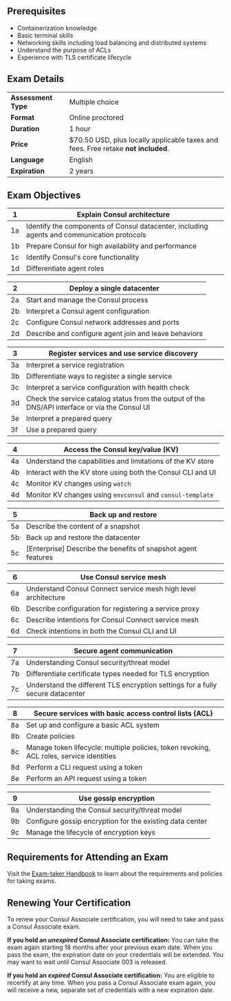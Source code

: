 <!-- Each "## Heading Two" section in this document will be used to populate an FAQ item -->

## Prerequisites

- Containerization knowledge
- Basic terminal skills
- Networking skills including load balancing and distributed systems
- Understand the purpose of ACLs
- Experience with TLS certificate lifecycle

## Exam Details

|                     |                                                                                   |
| ------------------- | --------------------------------------------------------------------------------- |
| **Assessment Type** | Multiple choice                                                                   |
| **Format**          | Online proctored                                                                  |
| **Duration**        | 1 hour                                                                            |
| **Price**           | $70.50 USD, plus locally applicable taxes and fees. Free retake **not included**. |
| **Language**        | English                                                                           |
| **Expiration**      | 2 years                                                                           |

## Exam Objectives

| 1   | Explain Consul architecture                                                                |
| --- | ------------------------------------------------------------------------------------------ |
| 1a  | Identify the components of Consul datacenter, including agents and communication protocols |
| 1b  | Prepare Consul for high availability and performance                                       |
| 1c  | Identify Consul's core functionality                                                       |
| 1d  | Differentiate agent roles                                                                  |

| 2   | Deploy a single datacenter                            |
| --- | ----------------------------------------------------- |
| 2a  | Start and manage the Consul process                   |
| 2b  | Interpret a Consul agent configuration                |
| 2c  | Configure Consul network addresses and ports          |
| 2d  | Describe and configure agent join and leave behaviors |

| 3   | Register services and use service discovery                                                    |
| --- | ---------------------------------------------------------------------------------------------- |
| 3a  | Interpret a service registration                                                               |
| 3b  | Differentiate ways to register a single service                                                |
| 3c  | Interpret a service configuration with health check                                            |
| 3d  | Check the service catalog status from the output of the DNS/API interface or via the Consul UI |
| 3e  | Interpret a prepared query                                                                     |
| 3f  | Use a prepared query                                                                           |

| 4   | Access the Consul key/value (KV)                            |
| --- | ----------------------------------------------------------- |
| 4a  | Understand the capabilities and limitations of the KV store |
| 4b  | Interact with the KV store using both the Consul CLI and UI |
| 4c  | Monitor KV changes using `watch`                            |
| 4d  | Monitor KV changes using `envconsul` and `consul-template`  |

| 5   | Back up and restore                                             |
| --- | --------------------------------------------------------------- |
| 5a  | Describe the content of a snapshot                              |
| 5b  | Back up and restore the datacenter                              |
| 5c  | \[Enterprise\] Describe the benefits of snapshot agent features |

| 6   | Use Consul service mesh                                        |
| --- | -------------------------------------------------------------- |
| 6a  | Understand Consul Connect service mesh high level architecture |
| 6b  | Describe configuration for registering a service proxy         |
| 6c  | Describe intentions for Consul Connect service mesh            |
| 6d  | Check intentions in both the Consul CLI and UI                 |

| 7   | Secure agent communication                                                     |
| --- | ------------------------------------------------------------------------------ |
| 7a  | Understanding Consul security/threat model                                     |
| 7b  | Differentiate certificate types needed for TLS encryption                      |
| 7c  | Understand the different TLS encryption settings for a fully secure datacenter |

| 8   | Secure services with basic access control lists (ACL)                                    |
| --- | ---------------------------------------------------------------------------------------- |
| 8a  | Set up and configure a basic ACL system                                                  |
| 8b  | Create policies                                                                          |
| 8c  | Manage token lifecycle: multiple policies, token revoking, ACL roles, service identities |
| 8d  | Perform a CLI request using a token                                                      |
| 8e  | Perform an API request using a token                                                     |

| 9   | Use gossip encryption                                    |
| --- | -------------------------------------------------------- |
| 9a  | Understanding the Consul security/threat model           |
| 9b  | Configure gossip encryption for the existing data center |
| 9c  | Manage the lifecycle of encryption keys                  |

## Requirements for Attending an Exam

Visit the [Exam-taker Handbook](https://hashicorp-certifications.zendesk.com/hc/en-us/articles/360048211571) to learn about the requirements and policies for taking exams.

## Renewing Your Certification

To renew your Consul Associate certification, you will need to take and pass a Consul Associate exam.

**If you hold an *unexpired* Consul Associate certification:** You can take the exam again starting 18 months after your previous exam date. When you pass the exam, the expiration date on your credentials will be extended. You may want to wait until Consul Associate 003 is released.

**If you hold an *expired* Consul Associate certification:** You are eligible to recertify at any time. When you pass a Consul Associate exam again, you will receive a new, separate set of credentials with a new expiration date.
